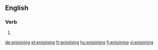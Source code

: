 ==English==

===Verb===
{{head|en|present participle}}

# {{present participle of|enjoin|lang=en|nocat=1}}

[[de:enjoining]]
[[et:enjoining]]
[[fr:enjoining]]
[[hu:enjoining]]
[[fi:enjoining]]
[[vi:enjoining]]